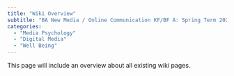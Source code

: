 ```yaml
---
title: "Wiki Overview"
subtitle: "BA New Media / Online Communication KF/BF A: Spring Term 2023"
categories:
  - "Media Psychology"
  - "Digital Media"
  - "Well Being"
---
```


This page will include an overview about all existing wiki pages.